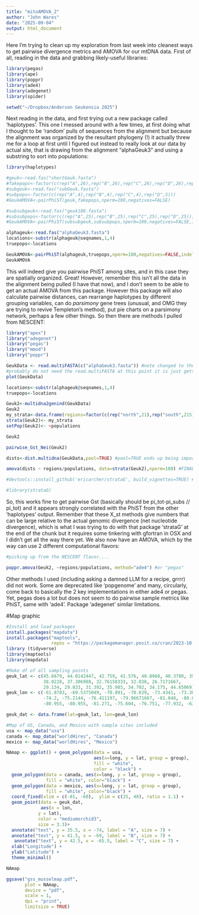```yaml
---
title: "mitoAMOVA_2"
author: "John Wares"
date: "2025-09-04"
output: html_document
---
```


Here I'm trying to clean up my exploration from last week into cleanest ways to get pairwise divergence metrics and AMOVA for our mtDNA data. First of all, reading in the data and grabbing likely-useful libraries:

```r
library(pegas)
library(ape)
library(poppr)
library(ade4)
library(adegenet)
library(spider)

setwd("~/Dropbox/Anderson Geukensia 2025")
```

Next reading in the data, and first trying out a new package called 'haplotypes'. This one I messed around with a few times, at first doing what I thought to be 'random' pulls of sequences from the alignment but because the alignment was organized by the resultant phylogeny (!) it actually threw me for a loop at first until I figured out instead to really look at our data by actual site, that is drawing from the alignment "alphaGeuk3" and using a substring to sort into populations:

```r

library(haplotypes)

#geuk<-read.fas("shortGeuk.fasta")
#fakepops<-factor(c(rep("A",26),rep("B",26),rep("C",26),rep("D",26),rep("E",26),rep("F",26),rep("G",26),rep("H",26),rep("I",26),rep("J",27)))
#subgeuk<-read.fas("subGeuk.fasta")
#subpops<-factor(c(rep("A",4),rep("B",4),rep("C",4),rep("D",5)))
#GeukAMOVA<-pairPhiST(geuk,fakepops,nperm=100,negatives=FALSE)

#subsubgeuk<-read.fas("geuk100.fasta")
#subsubpops<-factor(c(rep("A",25),rep("B",25),rep("C",25),rep("D",25)))
#GeukAMOVA<-pairPhiST(subsubgeuk,subsubpops,nperm=100,negatives=FALSE,indels="missing")

alphageuk<-read.fas("alphaGeuk3.fasta")
locations<-substr(alphageuk@seqnames,1,4)
truepops<-locations

GeukAMOVA<-pairPhiST(alphageuk,truepops,nperm=100,negatives=FALSE,indels="missing")
GeukAMOVA

```

This will indeed give you pairwise PhiST among sites, and in this case they are spatially organized. Great! However, remember this isn't all the data in the alignment being pulled (I have that now), and I don't seem to be able to get an actual AMOVA from this package. However this package will also calculate pairwise distances, can rearrange haplotypes by different grouping variables, can do *parsimony* gene trees (unusual, and OMG they are trying to revive Templeton's method), put pie charts on a parsimony network, perhaps a few other things. So then there are methods I pulled from NESCENT:

```r

library("apex")
library("adegenet")
library("pegas")
library("mmod")
library("poppr")

GeukData <- read.multiFASTA(c("alphaGeuk3.fasta")) #note changed to the sequences ordered by location now
#probably do not need the read.multiFASTA at this point it is just getting data into genind and doing mostly in POPPR (AMOVA) and pairwise_Gst using (mmod).
plot(GeukData)

locations<-substr(alphageuk@seqnames,1,4)
truepops<-locations

Geuk2<-multidna2genind(GeukData)
Geuk2
my_strata<-data.frame(regions=factor(c(rep("north",21),rep("south",215))), populations=truepops) #this now splits them into regions of NOVA SCOTIA versus the REST
strata(Geuk2)<- my_strata
setPop(Geuk2)<- ~populations

Geuk2

pairwise_Gst_Nei(Geuk2)

dists<-dist.multidna(GeukData,pool=TRUE) #pool=TRUE ends up being important so this is a numeric thing

amova(dists ~ regions/populations, data=strata(Geuk2),nperm=100) #FINALLY

#devtools::install_github('ericarcher/strataG', build_vignettes=TRUE) #argh trying this https://github.com/EricArcher/strataG I did all but step 5 so far and then stymied

#library(strataG)

```

So, this works fine to get pairwise Gst (basically should be pi_tot-pi_subs // pi_tot) and it appears strongly correlated with the PhiST from the other 'haplotypes' output. Remember that these X_st methods give numbers that can be large relative to the actual genomic divergence (net nucleotide divergence), which is what I was trying to do with that package 'strataG' at the end of the chunk but it requires some tinkering with gfortran in OSX and I didn't get all the way there yet. We also now have an AMOVA, which by the way can use 2 different computational flavors:

```r
#picking up from the NESCENT flavor....

poppr.amova(Geuk2, ~regions/populations, method="ade4") #or "pegas"

```

Other methods I used (including asking a damned LLM for a recipe, grrrr) did not work. Some are deprecated like 'popgenome' and many, circularly, come back to basically the 2 key implementations in either ade4 or pegas. Yet, pegas does a lot but does not seem to do pairwise sample metrics like PhiST, same with 'ade4'. Package 'adegenet' similar limitations. 

#Map graphic
```r
#Install and load packages
install.packages("mapdata")
install.packages("maptools", 
                 repos = "https://packagemanager.posit.co/cran/2023-10-13")
library (tidyverse)
library(maptools)
library(mapdata)

#Make df of all sampling points
geuk_lat <- c(45.6679, 44.0142447, 42.759, 41.576, 40.8968, 40.3700, 39.31141, 
              38.0228, 37.306988, 32.76158333, 32.038, 26.7171667,
              29.134, 29.833, 31.392, 35.903, 34.702, 34.175, 44.65069)
geuk_lon <- c(-61.8783, -69.5375049, -70.891, -70.639, -73.4341, -73.3014, 
              -74.2, -75.2144, -76.411197, -79.96671667, -81.048, -80.078,
              -80.955, -80.955, -81.271, -75.604, -76.751, -77.932, -63.42344)

geuk_dat <- data.frame(lat=geuk_lat, lon=geuk_lon)

#Map of US, Canada, and Mexico with sample sites included
usa <- map_data("usa")
canada <- map_data("worldHires", "Canada")
mexico <- map_data("worldHires", "Mexico")

NAmap <- ggplot() + geom_polygon(data = usa, 
                                 aes(x=long, y = lat, group = group), 
                                 fill = "white", 
                                 color = "black") +
  geom_polygon(data = canada, aes(x=long, y = lat, group = group), 
               fill = "white", color="black") + 
  geom_polygon(data = mexico, aes(x=long, y = lat, group = group), 
               fill = "white", color="black") +
  coord_fixed(xlim = c(-81, -60),  ylim = c(25, 48), ratio = 1.1) +
  geom_point(data = geuk_dat,
             aes(x = lon,
            y = lat), 
            color = "mediumorchid3",
            size = 3.3)+
  annotate("text", y = 35.5, x = -74, label = "A", size = 7) +
  annotate("text", y = 41.5, x = -69, label = "B", size = 7) +
   annotate("text", y = 42.5, x = -65.5, label = "C", size = 7) +
  xlab("Longitude") +
  ylab("Latitude") +
  theme_minimal()

NAmap 

ggsave("gss_musselmap.pdf",
       plot = NAmap,
       device = "pdf",
       scale = 1,
       dpi = "print",
       limitsize = TRUE)
```
